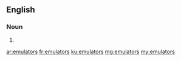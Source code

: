 ==English==

===Noun===
{{head|en}}

# {{plural of|emulator}}

[[ar:emulators]]
[[fr:emulators]]
[[ku:emulators]]
[[mg:emulators]]
[[my:emulators]]